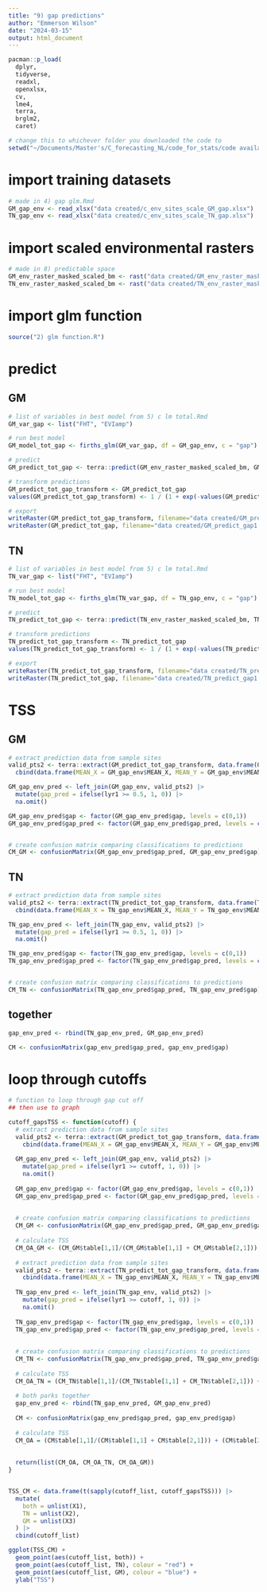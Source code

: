 ```yaml
---
title: "9) gap predictions"
author: "Emmerson Wilson"
date: "2024-03-15"
output: html_document
---
```


```r
pacman::p_load(
  dplyr,
  tidyverse,
  readxl,
  openxlsx,
  cv,
  lme4,
  terra,
  brglm2,
  caret)

```

```r
# change this to whichever folder you downloaded the code to
setwd("~/Documents/Master's/C_forecasting_NL/code_for_stats/code availability")
```

# import training datasets
```r
# made in 4) gap glm.Rmd
GM_gap_env <- read_xlsx("data created/c_env_sites_scale_GM_gap.xlsx")
TN_gap_env <- read_xlsx("data created/c_env_sites_scale_TN_gap.xlsx")
```

# import scaled environmental rasters
```r
# made in 8) predictable space
GM_env_raster_masked_scaled_bm <- rast("data created/GM_env_raster_masked_scale.tif") 
TN_env_raster_masked_scaled_bm <- rast("data created/TN_env_raster_masked_scale.tif")
```

# import glm function
```r
source("2) glm function.R")
```

# predict

## GM
```r
# list of variables in best model from 5) c lm total.Rmd
GM_var_gap <- list("FHT", "EVIamp")

# run best model
GM_model_tot_gap <- firths_glm(GM_var_gap, df = GM_gap_env, c = "gap")

# predict
GM_predict_tot_gap <- terra::predict(GM_env_raster_masked_scaled_bm, GM_model_tot_gap)

# transform predictions
GM_predict_tot_gap_transform <- GM_predict_tot_gap
values(GM_predict_tot_gap_transform) <- 1 / (1 + exp(-values(GM_predict_tot_gap))) 

# export
writeRaster(GM_predict_tot_gap_transform, filename="data created/GM_predict_gap.tif", overwrite=TRUE)
writeRaster(GM_predict_tot_gap, filename="data created/GM_predict_gap1.tif", overwrite=TRUE)
```

## TN
```r
# list of variables in best model from 5) c lm total.Rmd
TN_var_gap <- list("FHT", "EVIamp")

# run best model
TN_model_tot_gap <- firths_glm(TN_var_gap, df = TN_gap_env, c = "gap")

# predict
TN_predict_tot_gap <- terra::predict(TN_env_raster_masked_scaled_bm, TN_model_tot_gap)

# transform predictions
TN_predict_tot_gap_transform <- TN_predict_tot_gap
values(TN_predict_tot_gap_transform) <- 1 / (1 + exp(-values(TN_predict_tot_gap))) 

# export
writeRaster(TN_predict_tot_gap_transform, filename="data created/TN_predict_gap.tif", overwrite=TRUE)
writeRaster(TN_predict_tot_gap, filename="data created/TN_predict_gap1.tif", overwrite=TRUE)

```

# TSS


## GM
```r

# extract prediction data from sample sites
valid_pts2 <- terra::extract(GM_predict_tot_gap_transform, data.frame(GM_gap_env$MEAN_X, GM_gap_env$MEAN_Y)) |> 
  cbind(data.frame(MEAN_X = GM_gap_env$MEAN_X, MEAN_Y = GM_gap_env$MEAN_Y))

GM_gap_env_pred <- left_join(GM_gap_env, valid_pts2) |> 
  mutate(gap_pred = ifelse(lyr1 >= 0.5, 1, 0)) |> 
  na.omit()

GM_gap_env_pred$gap <- factor(GM_gap_env_pred$gap, levels = c(0,1))
GM_gap_env_pred$gap_pred <- factor(GM_gap_env_pred$gap_pred, levels = c(0,1))


# create confusion matrix comparing classifications to predictions
CM_GM <- confusionMatrix(GM_gap_env_pred$gap_pred, GM_gap_env_pred$gap)
```

## TN
```r

# extract prediction data from sample sites
valid_pts2 <- terra::extract(TN_predict_tot_gap_transform, data.frame(TN_gap_env$MEAN_X, TN_gap_env$MEAN_Y)) |> 
  cbind(data.frame(MEAN_X = TN_gap_env$MEAN_X, MEAN_Y = TN_gap_env$MEAN_Y))

TN_gap_env_pred <- left_join(TN_gap_env, valid_pts2) |> 
  mutate(gap_pred = ifelse(lyr1 >= 0.5, 1, 0)) |> 
  na.omit()

TN_gap_env_pred$gap <- factor(TN_gap_env_pred$gap, levels = c(0,1))
TN_gap_env_pred$gap_pred <- factor(TN_gap_env_pred$gap_pred, levels = c(0,1))


# create confusion matrix comparing classifications to predictions
CM_TN <- confusionMatrix(TN_gap_env_pred$gap_pred, TN_gap_env_pred$gap)

```

## together
```r
gap_env_pred <- rbind(TN_gap_env_pred, GM_gap_env_pred)

CM <- confusionMatrix(gap_env_pred$gap_pred, gap_env_pred$gap)
```

# loop through cutoffs
```r
# function to loop through gap cut off 
## then use to graph 

cutoff_gapsTSS <- function(cutoff) {
  # extract prediction data from sample sites
  valid_pts2 <- terra::extract(GM_predict_tot_gap_transform, data.frame(GM_gap_env$MEAN_X, GM_gap_env$MEAN_Y)) |> 
    cbind(data.frame(MEAN_X = GM_gap_env$MEAN_X, MEAN_Y = GM_gap_env$MEAN_Y))
  
  GM_gap_env_pred <- left_join(GM_gap_env, valid_pts2) |> 
    mutate(gap_pred = ifelse(lyr1 >= cutoff, 1, 0)) |> 
    na.omit()
  
  GM_gap_env_pred$gap <- factor(GM_gap_env_pred$gap, levels = c(0,1))
  GM_gap_env_pred$gap_pred <- factor(GM_gap_env_pred$gap_pred, levels = c(0,1))
  
  
  # create confusion matrix comparing classifications to predictions
  CM_GM <- confusionMatrix(GM_gap_env_pred$gap_pred, GM_gap_env_pred$gap)
  
  # calculate TSS
  CM_OA_GM <- (CM_GM$table[1,1]/(CM_GM$table[1,1] + CM_GM$table[2,1])) + (CM_GM$table[2,2]/(CM_GM$table[2,2] + CM_GM$table[1,2])) -1
  
  # extract prediction data from sample sites
  valid_pts2 <- terra::extract(TN_predict_tot_gap_transform, data.frame(TN_gap_env$MEAN_X, TN_gap_env$MEAN_Y)) |> 
    cbind(data.frame(MEAN_X = TN_gap_env$MEAN_X, MEAN_Y = TN_gap_env$MEAN_Y))
  
  TN_gap_env_pred <- left_join(TN_gap_env, valid_pts2) |> 
    mutate(gap_pred = ifelse(lyr1 >= cutoff, 1, 0)) |> 
    na.omit()
  
  TN_gap_env_pred$gap <- factor(TN_gap_env_pred$gap, levels = c(0,1))
  TN_gap_env_pred$gap_pred <- factor(TN_gap_env_pred$gap_pred, levels = c(0,1))
  
  
  # create confusion matrix comparing classifications to predictions
  CM_TN <- confusionMatrix(TN_gap_env_pred$gap_pred, TN_gap_env_pred$gap)
  
  # calculate TSS
  CM_OA_TN = (CM_TN$table[1,1]/(CM_TN$table[1,1] + CM_TN$table[2,1])) + (CM_TN$table[2,2]/(CM_TN$table[2,2] + CM_TN$table[1,2])) -1
  
  # both parks together
  gap_env_pred <- rbind(TN_gap_env_pred, GM_gap_env_pred)
  
  CM <- confusionMatrix(gap_env_pred$gap_pred, gap_env_pred$gap)
  
  # calculate TSS  
  CM_OA = (CM$table[1,1]/(CM$table[1,1] + CM$table[2,1])) + (CM$table[2,2]/(CM$table[2,2] + CM$table[1,2])) -1
  
  
  return(list(CM_OA, CM_OA_TN, CM_OA_GM))
}


TSS_CM <- data.frame(t(sapply(cutoff_list, cutoff_gapsTSS))) |> 
  mutate(
    both = unlist(X1),
    TN = unlist(X2),
    GM = unlist(X3)
  ) |> 
  cbind(cutoff_list) 

ggplot(TSS_CM) +
  geom_point(aes(cutoff_list, both)) +
  geom_point(aes(cutoff_list, TN), colour = "red") +
  geom_point(aes(cutoff_list, GM), colour = "blue") +
  ylab("TSS")
```


